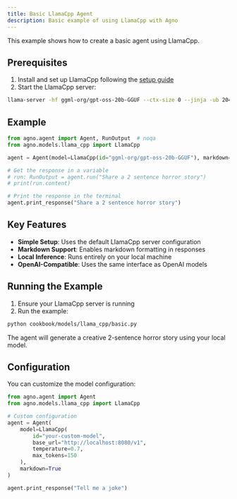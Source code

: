 ```yaml
---
title: Basic LlamaCpp Agent
description: Basic example of using LlamaCpp with Agno
---
```


This example shows how to create a basic agent using LlamaCpp.

## Prerequisites

1. Install and set up LlamaCpp following the [setup guide](/concepts/models/llama_cpp#set-up-llamacpp)
2. Start the LlamaCpp server:

```bash
llama-server -hf ggml-org/gpt-oss-20b-GGUF --ctx-size 0 --jinja -ub 2048 -b 2048
```

## Example

<CodeGroup>

```python cookbook/models/llama_cpp/basic.py
from agno.agent import Agent, RunOutput  # noqa
from agno.models.llama_cpp import LlamaCpp

agent = Agent(model=LlamaCpp(id="ggml-org/gpt-oss-20b-GGUF"), markdown=True)

# Get the response in a variable
# run: RunOutput = agent.run("Share a 2 sentence horror story")
# print(run.content)

# Print the response in the terminal
agent.print_response("Share a 2 sentence horror story")
```

</CodeGroup>

## Key Features

- **Simple Setup**: Uses the default LlamaCpp server configuration
- **Markdown Support**: Enables markdown formatting in responses
- **Local Inference**: Runs entirely on your local machine
- **OpenAI-Compatible**: Uses the same interface as OpenAI models

## Running the Example

1. Ensure your LlamaCpp server is running
2. Run the example:

```bash
python cookbook/models/llama_cpp/basic.py
```

The agent will generate a creative 2-sentence horror story using your local model.

## Configuration

You can customize the model configuration:

<CodeGroup>

```python custom_basic.py
from agno.agent import Agent
from agno.models.llama_cpp import LlamaCpp

# Custom configuration
agent = Agent(
    model=LlamaCpp(
        id="your-custom-model",
        base_url="http://localhost:8080/v1",
        temperature=0.7,
        max_tokens=150
    ),
    markdown=True
)

agent.print_response("Tell me a joke")
```

</CodeGroup>
